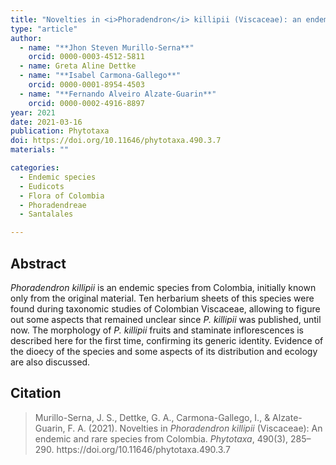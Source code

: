 ```yaml
---
title: "Novelties in <i>Phoradendron</i> killipii (Viscaceae): an endemic and rare species from Colombia"
type: "article"
author:
  - name: "**Jhon Steven Murillo-Serna**"
    orcid: 0000-0003-4512-5811
  - name: Greta Aline Dettke
  - name: "**Isabel Carmona-Gallego**"
    orcid: 0000-0001-8954-4503
  - name: "**Fernando Alveiro Alzate-Guarin**"
    orcid: 0000-0002-4916-8897
year: 2021
date: 2021-03-16
publication: Phytotaxa
doi: https://doi.org/10.11646/phytotaxa.490.3.7
materials: ""

categories:
  - Endemic species
  - Eudicots
  - Flora of Colombia
  - Phoradendreae
  - Santalales

---
```


## Abstract

*Phoradendron killipii* is an endemic species from Colombia, initially known only from the original material. Ten herbarium sheets of this species were found during taxonomic studies of Colombian Viscaceae, allowing to figure out some aspects that remained unclear since *P. killipii* was published, until now. The morphology of *P. killipii* fruits and staminate inflorescences is described here for the first time, confirming its generic identity. Evidence of the dioecy of the species and some aspects of its distribution and ecology are also discussed.

## Citation

> Murillo-Serna, J. S., Dettke, G. A., Carmona-Gallego, I., & Alzate-Guarin, F. A. (2021). Novelties in *Phoradendron killipii* (Viscaceae): An endemic and rare species from Colombia. *Phytotaxa*, 490(3), 285–290. https://doi.org/10.11646/phytotaxa.490.3.7